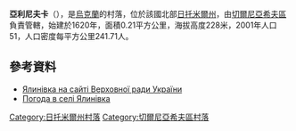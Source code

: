 {{coord|50|24|8|N|28|25|48|E|scale:30000|display=title}}

'''亞利尼夫卡'''（{{lang-uk|Ялинівка}}），是[[烏克蘭|烏克蘭]]的村落，位於該國北部[[日托米爾州|日托米爾州]]，由[[切爾尼亞希夫區|切爾尼亞希夫區]]負責管轄，始建於1620年，面積0.21平方公里，海拔高度228米，2001年人口51，人口密度每平方公里241.71人。

==參考資料==
* [http://w1.c1.rada.gov.ua/pls/z7502/A005?rf7571=10785 Ялинівка на сайті Верховної ради України]{{dead link|date=2017年11月 |bot=InternetArchiveBot |fix-attempted=yes }}
* [http://weather.in.ua/ua/zhitomirskaja/29553 Погода в селі Ялинівка] {{Wayback|url=http://weather.in.ua/ua/zhitomirskaja/29553 |date=20181212094237 }}

{{DEFAULTSORT:Ялинівка}}
[[Category:日托米爾州村落|Category:日托米爾州村落]]
[[Category:切爾尼亞希夫區村落|Category:切爾尼亞希夫區村落]]


{{Zhytomyr-geo-stub}}